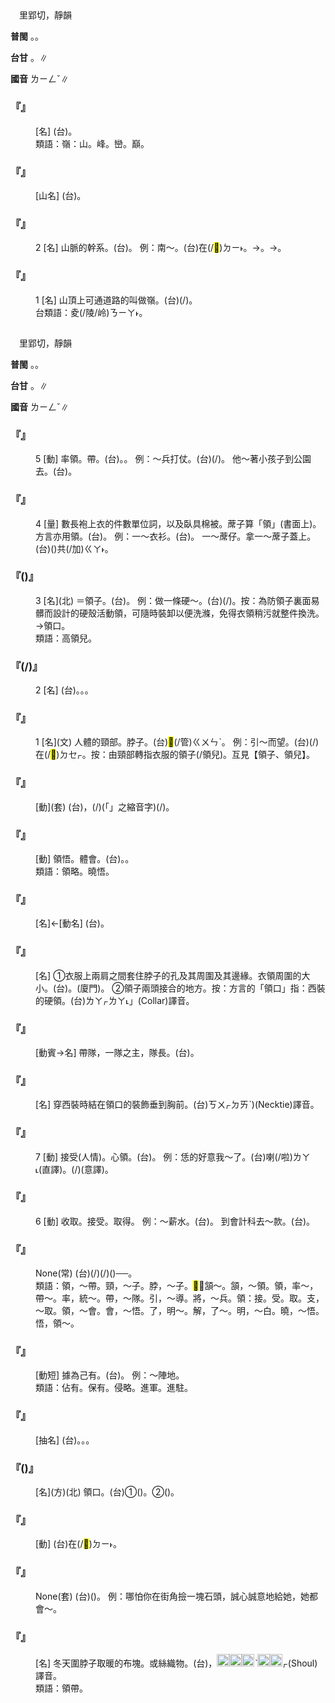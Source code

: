 
=={{ruby|嶺|ㄌㄧㄥˇ}}==

　里郢切，靜韻

'''普閩''' {{ruby|(文)|ㄌㄧㄥˋ}}。{{ruby|(語)|ㄋㄧㄚˋ}}。

'''台甘''' {{ruby|(文)|ㄌㄧㄥˋ}}。{{ruby|(語)|ㄋㄧㄚˋ}}∥

'''國音''' <rt>ㄌㄧㄥˇ</rt>∥

    

==='''『{{ruby|五|ㄨˇ}}{{ruby|嶺|ㄌㄧㄥˇ}}』'''===
: [名] (台){{ruby|中|ㄉㄧㆲ}}{{ruby|國|ㄍㆦㆶ}}{{ruby|大|ㄉㄞ˫}}{{ruby|陸|ㄌㄧㆦㆶ ͘}}{{ruby|國|ㄍㆦㆶ}}{{ruby|內|ㄌㄞ˫}}{{ruby|丌|ㆤ}}{{ruby|五|ㆣㆦ˫}}{{ruby|條|ㄉㄧㄠˊ}}{{ruby|主|ㄗㄨˋ}}{{ruby|要|ㄧㄠ˪}}{{ruby|丌|ㆤ}}{{ruby|山|ㄙㄨㆩ}}{{ruby|脈|ㄇㆤㆷ ͘}}。
:類語：嶺：山。峰。巒。巔。
:
    

==='''『{{ruby|秦|ㄑㄧㄣˊ}}{{ruby|嶺|ㄌㄧㄥˇ}}』'''===
: [山名] (台){{ruby|由|ㄧㄨˊ}}{{ruby|中|ㄉㄧㆲ}}{{ruby|國|ㄍㆦㆶ}}{{ruby|西|ㄙㄞ}}{{ruby|北|ㄅㄚㆶ}}{{ruby|甘|ㄍㆰ}}{{ruby|肅|ㄒㄧㆦㆶ}}{{ruby|綿|ㆠㄧㄢˊ}}{{ruby|延|ㄧㄢˊ}}{{ruby|到|ㄍㄠ˪}}{{ruby|中|ㄉㄧㆲ}}{{ruby|原|ㆣㄨㄢˊ}}{{ruby|河|ㄏㄜˊ}}{{ruby|南|ㄌㆰˊ}}{{ruby|丌|ㆤ}}{{ruby|山|ㄙㄨㆩ}}{{ruby|脈|ㄇㆤㆷ ͘}}。
    

==='''『{{ruby|嶺|ㄌㄧㄥˇ}}』'''===
:2  [名] 山脈的幹系。(台){{ruby|國|ㄍㆦㆶ}}{{ruby|內|ㄌㄞ˫}}{{ruby|主|ㄗㄨˋ}}{{ruby|要|ㄧㄠ˪}}{{ruby|丌|ㆤ}}{{ruby|山|ㄙㄨㆩ}}{{ruby|脈|ㄇㆤㆷ ͘}}。 例：南～。(台){{ruby|中|ㄉㄧㆲ}}{{ruby|國|ㄍㆦㆶ}}{{ruby|五|ㆣㆦ˫}}{{ruby|嶺|ㄋㄧㄚˋ}}{{ruby|之|ㄐㄧ}}{{ruby|中|ㄉㄧㆲ}}在(/<mark>&#xf9853;</mark>)<rt>ㄉㄧ˫</rt>{{ruby|南|ㄌㆰˊ}}{{ruby|旁|ㄅㄧㄥˊ}}{{ruby|丌|ㆤ}}。→{{ruby|嶺|ㄋㄧㄚˋ}}{{ruby|南|ㄌㆰˊ}}。→{{ruby|廣|ㄍㆭˋ}}{{ruby|東|ㄉㄤ}}。
    

==='''『{{ruby|嶺|ㄌㄧㄥˇ}}』'''===
:1  [名] 山頂上可通道路的叫做嶺。(台){{ruby|山|ㄙㄨㆩ}}{{ruby|丌|ㆤ}}{{ruby|頂|ㄉㄧㄥˋ}}{{ruby|頭|ㄊㄠˊ}}{{ruby|有|ㄨ˫}}{{ruby|路|ㄌㆦ˫}}{{ruby|通|ㄊㄤ}}{{ruby|行|ㄍㄧㆩˊ}}{{ruby|丌|ㆤ}}{{ruby|所|ㄙㆦˋ}}{{ruby|在|ㄗㄞ˫}}(/{{ruby|頂|ㄉㄧㄥˋ}}{{ruby|面|ㆠㄧㄣ˫}}{{ruby|有|ㄨ˫}}{{ruby|路|ㄌㆦ˫}}{{ruby|通|ㄊㄤ}}{{ruby|行|ㄍㄧㆩˊ}}{{ruby|丌|ㆤ}}{{ruby|山|ㄙㄨㆩ}})。
:台類語：夌(/陵/岭)<rt>ㄋㄧㄚ˫</rt>。
:
    

=={{ruby|領|ㄌㄧㄥˇ}}==

　里郢切，靜韻

'''普閩''' {{ruby|(文)|ㄌㄧㄥˋ}}。{{ruby|(語)|ㄋㄧㄚˋ}}。

'''台甘''' {{ruby|(文)|ㄌㄧㄥˋ}}。{{ruby|(語)|ㄋㄧㄚˋ}}∥

'''國音''' <rt>ㄌㄧㄥˇ</rt>∥

    

==='''『{{ruby|領|ㄌㄧㄥˇ}}』'''===
:5  [動] 率領。帶。(台){{ruby|帶|ㄉㄨㄚ˪}}。{{ruby|娶|ㄘㄨㄚ˫}}。 例：～兵打仗。(台){{ruby|帶|ㄉㄨㄚ˪}}{{ruby|兵|ㄅㄧㄥ}}{{ruby|去|ㄎㄧ˪}}{{ruby|作|ㄗㆦㆶ}}{{ruby|戰|ㄐㄧㄢ˪}}(/{{ruby|相|ㄒㄧㄜ}}{{ruby|<mark>&#xffa46;</mark>|ㄊㄞˊ}})。 他～著小孩子到公園去。(台){{ruby|伊|ㄧ}}{{ruby|<mark>&#xffb7e;</mark>|ㄘㄨㄚ˫}}{{ruby|<mark>&#xffb51;</mark>|ㆣㄧㄣˋ}}{{ruby|仔|ㄚ}}{{ruby|去|ㄎㄧ˪}}{{ruby|公|ㄍㆲ}}{{ruby|園|ㄏㆭˊ}}{{ruby|<mark>&#xffae6;</mark>|ㄊㄧㆵ}}{{ruby|<mark>&#xffaec;</mark>|ㄊㄜˊ}}。
    

==='''『{{ruby|領|ㄌㄧㄥˇ}}』'''===
:4  [量] 數長袍上衣的件數單位詞，以及臥具棉被。蓆子算「領」(書面上)。方言亦用領。(台){{ruby|領|ㄋㄧㄚˋ}}。 例：一～衣衫。(台){{ruby|一|ㄐㄧㆵ ͘}}{{ruby|領|ㄋㄧㄚˋ}}{{ruby|衫|ㄙㆩ}}。 一～蓆仔。拿一～蓆子蓋上。(台)({{ruby|用|ㄧㄥ˫}}{{ruby|/|ㄧㆲ˫}}){{ruby|提|ㄊㆤㆷ}}{{ruby|一|ㄐㄧㆵ ͘}}{{ruby|領|ㄋㄧㄚˋ}}{{ruby|蓆|ㄑㄧㄜㆷ ͘}}{{ruby|仔|ㄚ}}共(/加)<rt>ㄍㄚ˫</rt>{{ruby|蓋|ㄎㆰ˪}}{{ruby|起|·ㄎㄧˋ}}{{ruby|來|·ㄌㄞˊ}}。
    

==='''『{{ruby|領|ㄌㄧㄥˇ}}({{ruby|兒|ㄦ}})』'''===
:3  [名](北) ＝領子。(台){{ruby|衫|ㄙㆩ}}{{ruby|仔|ㄚ}}{{ruby|領|ㄋㄧㄚˋ}}。 例：做一條硬～。(台){{ruby|做|ㄗㄨㆤ˪}}{{ruby|/|ㄗㄜ˪}}{{ruby|一|ㄐㄧㆵ ͘}}{{ruby|條|ㄉㄧㄠˊ}}{{ruby|硬|ㄫㄧ˫}}{{ruby|/|ㄫㆤ˫}}{{ruby|殼|ㄎㄚㆶ}}{{ruby|丌|ㆤ}}{{ruby|領|ㄋㄧㄚˋ}}(/{{ruby|領|ㄋㄧㄚˋ}}{{ruby|套|ㄊㄜ˪}})。按：為防領子裏面易髒而設計的硬殼活動領，可隨時裝卸以便洗滌，免得衣領稍污就整件換洗。→領口。
:類語：高領兒。
:
    

==='''『{{ruby|領|ㄌㄧㄥˇ}}({{ruby|子|·ㄗˇ}}/{{ruby|兒|ㄦ}})』'''===
:2  [名] (台){{ruby|衫|ㄙㆩ}}{{ruby|丌|ㆤ}}{{ruby|領|ㄋㄧㄚˋ}}。{{ruby|衫|ㄙㆩ}}{{ruby|仔|ㄚ}}{{ruby|領|ㄋㄧㄚˋ}}。{{ruby|頷|ㆰ˫}}{{ruby|<mark>&#xffacf;</mark>|ㄍㄨㄣˋ}}{{ruby|領|ㄋㄧㄚˋ}}。
    

==='''『{{ruby|領|ㄌㄧㄥˇ}}』'''===
:1  [名](文) 人體的頸部。脖子。(台){{ruby|頷|ㆰ˫}}<mark>&#xffacf;</mark>(/管)<rt>ㄍㄨㄣˋ</rt>。 例：引～而望。(台){{ruby|頷|ㆰ˫}}{{ruby|<mark>&#xffacf;</mark>|ㄍㄨㄣˋ}}(/{{ruby|管|ㄍㆭˋ}}{{ruby|/|ㄍㄨㄣˋ}}){{ruby|伸|ㄘㄨㄣ}}{{ruby|長|ㄉㆭˊ}}{{ruby|長|ㄉㆭˊ}}在(/<mark>&#xf9549;</mark>)<rt>ㄉㆤㆷ</rt>{{ruby|瞈|ㆭ˪}}{{ruby|望|ㆠㄤ˫}}。按：由頸部轉指衣服的領子(/領兒)。互見【領子、領兒】。
    

==='''『{{ruby|領|ㄌㄧㄥˇ}}{{ruby|教|ㄐㄧㄠˋ}}』'''===
: [動](套) (台){{ruby|聽|ㄊㄧㆩ}}{{ruby|人|ㄌㄤˊ}}{{ruby|丌|ㆤ}}{{ruby|講|ㄍㆲˋ}}{{ruby|→|ㄍㆲ}}{{ruby|話|ㄨㆤ˫}}{{ruby|看|ㄎㄨㆩ˪}}{{ruby|人|ㄌㄤˊ}}{{ruby|丌|ㆤ}}{{ruby|表|ㄅㄧㄠˋ}}{{ruby|演|ㄧㄢˋ}}{{ruby|了|ㄌㄧㄠˋ}}{{ruby|後|ㄠ˫}}，{{ruby|表|ㄅㄧㄠˋ}}{{ruby|示|ㄒㄧ˫}}{{ruby|欣|ㄏㄧㆬ}}{{ruby|賞|ㄒㄧㆲˋ}}{{ruby|著|ㄉㄧㄜㆷ}}(/{{ruby|都|ㄉㄜ˫}}){{ruby|用|ㄧㆲ˫}}{{ruby|<mark>&#xffb50;</mark>|ㄐㄧㆵ}}(「{{ruby|此|ㄐㄧˋ}}{{ruby|一|ㄐㄧㆵ ͘}}」之縮音字)(/{{ruby|此|ㄐㄧㆵ}}){{ruby|句|ㄍㄨ˪}}{{ruby|作|ㄗㄜ˪}}{{ruby|客|ㄎㆤㆷ}}{{ruby|套|ㄊㄜ˪}}{{ruby|話|ㄨㆤ˫}}。
    

==='''『{{ruby|領|ㄌㄧㄥˇ}}{{ruby|會|ㄏㄨㄟˋ}}』'''===
: [動] 領悟。體會。(台){{ruby|對|ㄉㄨㄧ˪}}{{ruby|於|ㄨ}}{{ruby|/|ㄧ}}{{ruby|別|ㄅㄚㆵ ͘}}{{ruby|人|ㄌㄤˊ}}{{ruby|所|ㄙㆦˋ}}{{ruby|講|ㄍㆲˋ}}{{ruby|丌|ㆤ}}{{ruby|意|ㄧ˪}}{{ruby|思|ㄙㄨ˪}}{{ruby|有|ㄧㄨˋ}}{{ruby|所|ㄙㆦˋ}}{{ruby|了|ㄌㄧㄠˋ}}{{ruby|解|ㄍㄞˋ}}。{{ruby|理|ㄌㄧˋ}}{{ruby|解|ㄍㄞˋ}}{{ruby|明|ㆠㄧㄥˊ}}{{ruby|白|ㄅㄧㆤㆶ ͘}}。
:類語：領略。曉悟。
:
    

==='''『{{ruby|領|ㄌㄧㄥˇ}}{{ruby|空|ㄎㄨㄥ}}』'''===
: [名]←[動名] (台){{ruby|所|ㄙㆦˋ}}{{ruby|領|ㄌㄧㄥˋ}}{{ruby|有|ㄧㄨˋ}}{{ruby|管|ㄍㄨㄢˋ}}{{ruby|轄|ㄏㄚㆵ}}{{ruby|丌|ㆤ}}{{ruby|土|ㄊㆦˋ}}{{ruby|地|ㄉㆤ˫}}{{ruby|海|ㄏㄞˋ}}{{ruby|面|ㆠㄧㄣ˫}}{{ruby|上|ㄒㄧㆲ˫}}{{ruby|丌|ㆤ}}{{ruby|上|ㄒㄧㆲ˫}}{{ruby|空|ㄎㆲ}}。
    

==='''『{{ruby|領|ㄌㄧㄥˇ}}{{ruby|口|ㄎㄡˇ}}』'''===
: [名] ①衣服上兩肩之間套住脖子的孔及其周圍及其邊緣。衣領周圍的大小。(台){{ruby|領|ㄋㄧㄚˋ}}{{ruby|口|ㄎㄠˋ}}。{{ruby|領|ㄋㄧㄚˋ}}{{ruby|喙|ㄘㄨㄧ˪}}(廈門)。 ②領子兩頭接合的地方。按：方言的「領口」指：西裝的硬領。(台){{ruby|「|ㄎㄚㆷ}}<rt>ㄌㄚㆷ</rt>{{ruby|/|ㄎㄚ}}<rt>ㄌㄚ˪</rt>」(Collar)譯音。
    

==='''『{{ruby|領|ㄌㄧㄥˇ}}{{ruby|隊|ㄉㄨㄟˋ}}』'''===
: [動賓→名] 帶隊，一隊之主，隊長。(台){{ruby|領|ㄌㄧㄥˋ}}{{ruby|/|ㄋㄧㄚˋ}}{{ruby|隊|ㄉㄨㄧ˫}}。
    

==='''『{{ruby|領|ㄌㄧㄥˇ}}{{ruby|帶|ㄉㄞˋ}}』'''===
: [名] 穿西裝時結在領口的裝飾垂到胸前。(台){{ruby|領|ㄋㄧㄚˋ}}{{ruby|帶|ㄉㄨㄚ˪}}{{ruby|(|ㄋㆤㆷ}}<rt>ㄎㄨㆷ</rt><rt>ㄉㄞˋ</rt>)(Necktie)譯音。
    

==='''『{{ruby|領|ㄌㄧㄥˇ}}』'''===
:7  [動] 接受(人情)。心領。(台){{ruby|領|ㄋㄧㄚˋ}}{{ruby|情|ㄐㄧㄥˊ}}。 例：恁的好意我～了。(台){{ruby|汝|ㄌㄧˋ}}{{ruby|丌|ㆤ}}{{ruby|好|ㄏㄜˋ}}{{ruby|意|ㄧ˪}}{{ruby|我|ㆣㄨㄚˋ}}{{ruby|領|ㄋㄧㄚˋ}}{{ruby|情|ㄐㄧㄥˊ}}喇(/啦)<rt>ㄌㄚ˪</rt>(直譯)。{{ruby|努|ㄋㆦˋ}}{{ruby|力|ㄌㄚㆵ ͘}}(/{{ruby|多|ㄉㄜ}}{{ruby|謝|ㄒㄧㄚ˫}}){{ruby|汝|ㄌㄧˋ}}{{ruby|丌|ㆤ}}{{ruby|好|ㄏㄜˋ}}{{ruby|意|ㄧ˪}}(意譯)。
    

==='''『{{ruby|領|ㄌㄧㄥˇ}}』'''===
:6  [動] 收取。接受。取得。 例：～薪水。(台){{ruby|領|ㄋㄧㄚˋ}}{{ruby|薪|ㄒㄧㄣ}}{{ruby|水|ㄙㄨㄧˋ}}。 到會計科去～款。(台){{ruby|去|ㄎㄧ˪}}{{ruby|會|ㄏㄨㆤ˫}}{{ruby|計|ㄍㆤ˪}}{{ruby|課|ㄎㄜ˪}}{{ruby|領|ㄋㄧㄚˋ}}{{ruby|錢|ㄐㆪˊ}}。
    

==='''『{{ruby|提|ㄊㄧˊ}}{{ruby|綱|ㄍㄤ}}{{ruby|挈|ㄑㄧㄝˋ}}{{ruby|領|ㄌㄧㄥˇ}}』'''===
: None(常) (台){{ruby|將|ㄐㄧㆲ}}{{ruby|<mark>&#xffa49;</mark>|ㆠㆤㆷ}}{{ruby|/|ㆠㄨㆤㆷ ͘}}{{ruby|表|ㄅㄧㄠˋ}}{{ruby|達|ㄉㄚㆵ ͘}}{{ruby|付|ㄏㆦ˫}}{{ruby|人|ㄌㄤˊ}}{{ruby|知|ㄗㄞ}}{{ruby|丌|ㆤ}}{{ruby|載|ㄉㄞ˫}}(/{{ruby|戴|ㄉㄞ˪}}){{ruby|事|ㄐㄧ˪}}(/{{ruby|事|ㄉㄞ˫}}{{ruby|情|ㄐㄧ˪}}){{ruby|照|ㄐㄧㄠ˪}}{{ruby|系|ㄏㆤ˫}}{{ruby|統|ㄊㆲˋ}}{{ruby|整|ㄐㄧㄥˋ}}{{ruby|理|ㄌㄧˋ}}{{ruby|出|ㄘㄨㆵ}}{{ruby|一|ㄐㄧㆵ ͘}}{{ruby|個|ㆤˊ}}{{ruby|重|ㄉㄧㆲ˫}}{{ruby|要|ㄧㄠ}}({{ruby|→|ㄧㄠ˪}}){{ruby|丌|ㆤ}}{{ruby|部|ㄅㆦ˫}}{{ruby|分|ㄏㄨㄣ˫}}──{{ruby|講|ㄍㆲˋ}}{{ruby|→|ㄍㆲ}}{{ruby|一|ㄐㄧㆵ ͘}}{{ruby|個|ㆤˊ}}{{ruby|要|ㄧㄠ˪}}{{ruby|領|ㄌㄧㄥˋ}}。
:類語：領，～帶。頸，～子。脖，～子。<mark>&#xffacf;</mark>，頷～。頷，～領。領，率～，帶～。率，統～。帶，～隊。引，～導。將，～兵。領：接。受。取。支，～取。領，～會。會，～悟。了，明～。解，了～。明，～白。曉，～悟。悟，領～。
:
    

==='''『{{ruby|佔|ㄓㄢˋ}}{{ruby|領|ㄌㄧㄥˇ}}』'''===
: [動短] 據為己有。(台){{ruby|佔|ㄐㄧㆰ˪}}{{ruby|領|ㄋㄧㄚˋ}}。 例：～陣地。
:類語：佔有。保有。侵略。進軍。進駐。
:
    

==='''『{{ruby|本|ㄅㄣˇ}}{{ruby|領|ㄌㄧㄥˇ}}』'''===
: [抽名] (台){{ruby|本|ㄅㄨㄣˋ}}{{ruby|領|ㄌㄧㄥˋ}}。{{ruby|本|ㄅㄨㄣˋ}}{{ruby|等|ㄉㄧㄥˋ}}。{{ruby|本|ㄅㄨㄣˋ}}{{ruby|事|ㄙㄨ˫}}。
    

==='''『{{ruby|領|ㄌㄧㄥˇ}}{{ruby|窩|ㄨㄛ}}({{ruby|兒|ㄦ}})』'''===
: [名](方)(北) 領口。(台)①{{ruby|領|ㄋㄧㄚˋ}}({{ruby|丌|ㆤ}}{{ruby|周|ㄐㄧㄨ}}{{ruby|圍|ㄨㄧˊ}})。②({{ruby|洋|ㄧㆧˊ}}{{ruby|/|ㄧㆫˊ}}{{ruby|服|ㄏㆦㆶ ͘}}{{ruby|丌|ㆤ}}){{ruby|領|ㄋㄧㄚˋ}}{{ruby|套|ㄊㄜ˪}}。
    

==='''『{{ruby|領|ㄌㄧㄥˇ}}{{ruby|銜|ㄒㄧㄢˊ}}』'''===
: [動] (台)在(/<mark>&#xf9853;</mark>)<rt>ㄉㄧ˫</rt>{{ruby|文|ㆠㄨㄣˊ}}{{ruby|書|ㄙㄨ}}{{ruby|上|ㄒㄧㆲ˫}}{{ruby|簽|ㄑㄧㆰ}}{{ruby|名|ㄇㄧㄚˊ}}{{ruby|企|ㄎㄧㄚ˫}}{{ruby|頭|ㄊㄠˊ}}{{ruby|一|ㄐㄧㆵ ͘}}{{ruby|名|ㄇㄧㄚˊ}}。
    

==='''『{{ruby|領|ㄌㄧㄥˇ}}{{ruby|情|ㄑㄧㄥˊ}}』'''===
: None(套) (台){{ruby|感|ㄍㆰˋ}}{{ruby|謝|ㄒㄧㄚ˫}}({{ruby|人|ㄌㄤˊ}}{{ruby|丌|ㆤ}}{{ruby|好|ㄏㄜˋ}}{{ruby|意|ㄧ˪}})。 例：哪怕你在街角撿一塊石頭，誠心誠意地給她，她都會～。
    

==='''『{{ruby|領|ㄌㄧㄥˇ}}{{ruby|巾|ㄐㄧㄣ}}』'''===
: [名] 冬天圍脖子取暖的布塊。或絲織物。(台){{ruby|領|ㄋㄧㄚˋ}}{{ruby|巾|ㄍㄨㄣ}}{{ruby|/|ㄍㄧㄣ}}，[[File:fa54.png|20px]][[File:8ed5.png|20px]][[File:fa5f.png|20px]]ˋ[[File:fa4a.png|20px]][[File:fa7a.png|20px]]<rt>ㆷ</rt>(Shoul)譯音。
:類語：領帶。
:
    
